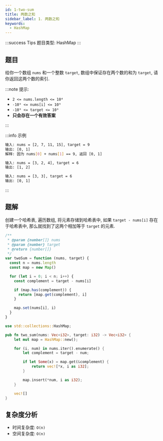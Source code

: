 ```yaml
---
id: 1-two-sum
title: 两数之和
sidebar_label: 1. 两数之和
keywords:
  - HashMap
---
```


:::success Tips
题目类型: HashMap
:::

## 题目

给你一个数组 `nums` 和一个整数 `target`, 数组中保证存在两个数的和为 `target`, 请你返回这两个数的索引.

:::note 提示:

- `2 <= nums.length <= 10⁴`
- `-10⁹ <= nums[i] <= 10⁹`
- `-10⁹ <= target <= 10⁹`
- **只会存在一个有效答案**

:::

:::info 示例

```bash
输入: nums = [2, 7, 11, 15], target = 9
输出: [0, 1]
解释: 因为 nums[0] + nums[1] == 9, 返回 [0, 1]
```

```bash
输入: nums = [3, 2, 4], target = 6
输出: [1, 2]
```

```bash
输入: nums = [3, 3], target = 6
输出: [0, 1]
```

:::

## 题解

创建一个哈希表, 遍历数组, 将元素存储到哈希表中, 如果 `target - nums[i]` 存在于哈希表中, 那么就找到了这两个相加等于 `target` 的元素.


<Tabs>
  <TabItem value="JavaScript" label="JavaScript" default>

```ts
/**
 * @param {number[]} nums
 * @param {number} target
 * @return {number[]}
 */
var twoSum = function (nums, target) {
  const n = nums.length
  const map = new Map()

  for (let i = 0; i < n; i++) {
    const complement = target - nums[i]

    if (map.has(complement)) {
      return [map.get(complement), i]
    }

    map.set(nums[i], i)
  }
}
```

</TabItem>
<TabItem value="Rust" label="Rust">

```rust
use std::collections::HashMap;

pub fn two_sum(nums: Vec<i32>, target: i32) -> Vec<i32> {
    let mut map = HashMap::new();

    for (i, num) in nums.iter().enumerate() {
        let complement = target - num;

        if let Some(x) = map.get(&complement) {
            return vec![*x, i as i32];
        }

        map.insert(*num, i as i32);
    }

    vec![]
}
```

</TabItem>
</Tabs>

## 复杂度分析

- 时间复杂度: `O(n)`
- 空间复杂度: `O(n)`
